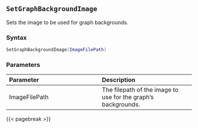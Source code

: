 ## `SetGraphBackgroundImage` {#batch-setgraphbackgroundimage}

Sets the image to be used for graph backgrounds.

### Syntax {-}

``` .lua
SetGraphBackgroundImage(ImageFilePath)
```

### Parameters {-}

**Parameter** | **Description**
| :-- | :-- |
ImageFilePath | The filepath of the image to use for the graph's backgrounds.

{{< pagebreak >}}